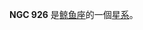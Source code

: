 {{NGCInfoBox|NGCID=NGC 926|發現者=恩斯特·威廉·勒伯萊希特·坦普爾|發現日期=1877年-月-日|其他編號=UGC 1901,MCG 0-7-11,ZWG 388.14|曆元=J2000.0|赤經=2時26分6.6秒
|赤緯=0°19'57"|星座=鲸鱼座|星體=星系|星等=13.2|表面亮度=13.7|藍等=14}}

'''NGC 926''' 是[[鲸鱼座|鲸鱼座]]的一個[[星系|星系]]。

{{NGCReference|926}}
{{Catalogs|NGC=926}}

{{Galaxy-stub}}